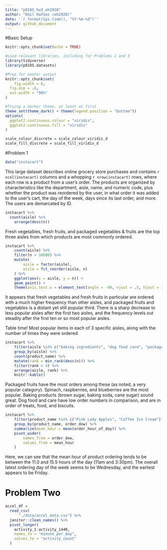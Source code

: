 ```yaml
---
title: "p8105_hw3_eh2928"
author: "Emil Hafeez (eh2928)"
date: '`r format(Sys.time(), "%Y-%m-%d")`'
output: github_document
---
```


#Basic Setup
```r
knitr::opts_chunk$set(echo = TRUE)

#Load relevant libraries, including for Problems 1 and 3
library(tidyverse)
library(p8105.datasets)

#Prep for neater output
knitr::opts_chunk$set(
	fig.width = 6, 
  fig.asp = .6,
  out.width = "90%"
)

#Trying a darker theme, at least at first
theme_set(theme_dark() + theme(legend.position = "bottom"))
options(
  ggplot2.continuous.colour = "viridis",
  ggplot2.continuous.fill = "viridis"
)

scale_colour_discrete = scale_colour_viridis_d
scale_fill_discrete = scale_fill_viridis_d
```
#Problem 1

```r
data("instacart")
```
This large dataset describes online grocery store purchases and contains `r ncol(instacart)` columns and a whopping `r nrow(instacart)` rows, where each row is a product from a user's order. The products are organized by characteristics like the department, aisle, name, and numeric code, plus whether the product was reordered by the user, in what order it was added to the user's cart, the day of the week, days since its last order, and more. The users are demarcated by ID. 

```r
instacart %>% 
  count(aisle) %>% 
    arrange(desc(n))
```
Fresh vegetables, fresh fruits, and packaged vegetables & fruits are the top three aisles from which products are most commonly ordered. 
```r
instacart %>% 
	count(aisle) %>% 
	filter(n > 10000) %>% 
	mutate(
		aisle = factor(aisle),
		aisle = fct_reorder(aisle, n)
	) %>% 
	ggplot(aes(x = aisle, y = n)) + 
	geom_point() + 
	theme(axis.text.x = element_text(angle = -90, vjust = .5, hjust = 1))
```
It appears that fresh vegetables and fresh fruits in particular are ordered with a much higher frequency than other aisles, and packaged fruits and vegetables is a distant yet still popular third. There is a sharp decrease to less popular aisles after the first two aisles, and the frequency levels out steadily after the first ten or so most popular aisles.

Table time! Most popular items in each of 3 specific aisles, along with the number of times they were ordered.
```r
instacart %>% 
	filter(aisle %in% c("baking ingredients", "dog food care", "packaged vegetables fruits")) %>% 
	group_by(aisle) %>% 
	count(product_name) %>% 
	mutate(rank = min_rank(desc(n))) %>% 
	filter(rank < 4) %>% 
	arrange(aisle, rank) %>% 
	knitr::kable()
```
Packaged fruits have the most orders among these (as noted, a very popular category). Spinach, raspberries, and blueberries are the most popular. Baking products (brown sugar, baking soda, cane sugar) sound great. Dog food and care have low order numbers in comparison, and are in order of treats, food, and biscuits.
```r
instacart %>% 
	filter(product_name %in% c("Pink Lady Apples", "Coffee Ice Cream")) %>% 
	group_by(product_name, order_dow) %>% 
	summarize(mean_hour = mean(order_hour_of_day)) %>% 
	pivot_wider(
		names_from = order_dow,
		values_from = mean_hour
	)
```
Here, we can see that the mean hour of product ordering tends to be between the 11.0 and 15.5 hours of the day (11am and 3:30pm). The overall latest ordering day of the week seems to be Wednesday, and the earliest appears to be Friday. 

# Problem Two

```r
accel_df =
  read_csv(
      "./data/accel_data.csv") %>% 
  janitor::clean_names() %>% 
  pivot_longer(
    activity_1:activity_1440,
    names_to = "minute_per_day",
    values_to = "activity_count"
  )
```

